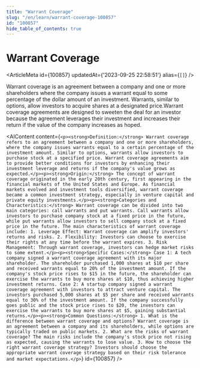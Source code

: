 ```yaml
---
title: "Warrant Coverage"
slug: "/en/learn/warrant-coverage-100857"
id: "100857"
hide_table_of_contents: true
---
```



# Warrant Coverage

<ArticleMeta id={100857} updatedAt={'2023-09-25 22:58:51'} alias={`[]`} />
<div className='border-solid border-b border-t-0 my-4 border-[var(--ifm-color-gray-300)]' />

Warrant coverage is an agreement between a company and one or more shareholders where the company issues a warrant equal to some percentage of the dollar amount of an investment. Warrants, similar to options, allow investors to acquire shares at a designated price.Warrant coverage agreements are designed to sweeten the deal for an investor because the agreement leverages their investment and increases their return if the value of the company increases as hoped.

<AIContent content={`<p><strong>Definition:</strong> Warrant coverage refers to an agreement between a company and one or more shareholders, where the company issues warrants equal to a certain percentage of the investment amount. Similar to options, warrants allow investors to purchase stock at a specified price. Warrant coverage agreements aim to provide better conditions for investors by enhancing their investment leverage and returns if the company's value grows as expected.</p><p><strong>Origin:</strong> The concept of warrant coverage originated in the early 20th century, first appearing in the financial markets of the United States and Europe. As financial markets evolved and investment tools diversified, warrant coverage became a common investment strategy, especially in venture capital and private equity investments.</p><p><strong>Categories and Characteristics:</strong> Warrant coverage can be divided into two main categories: call warrants and put warrants. Call warrants allow investors to purchase company stock at a fixed price in the future, while put warrants allow investors to sell company stock at a fixed price in the future. The main characteristics of warrant coverage include: 1. Leverage Effect: Warrant coverage can amplify investors' returns and risks. 2. Flexibility: Investors can choose to exercise their rights at any time before the warrant expires. 3. Risk Management: Through warrant coverage, investors can hedge market risks to some extent.</p><p><strong>Specific Cases:</strong> Case 1: A tech company signed a warrant coverage agreement with its major shareholder. The shareholder purchased 1,000 shares at $10 per share and received warrants equal to 20% of the investment amount. If the company's stock price rises to $15 in the future, the shareholder can exercise the warrants to buy more shares at $10, thus achieving higher investment returns. Case 2: A startup company signed a warrant coverage agreement with investors to attract venture capital. The investors purchased 5,000 shares at $5 per share and received warrants equal to 30% of the investment amount. If the company successfully goes public and the stock price rises to $20, the investors can exercise the warrants to buy more shares at $5, gaining substantial returns.</p><p><strong>Common Questions:</strong> 1. What is the difference between warrant coverage and options? Warrant coverage is an agreement between a company and its shareholders, while options are typically traded on public markets. 2. What are the risks of warrant coverage? The main risks include the company's stock price not rising as expected, causing the warrants to lose value. 3. How to choose the right warrant coverage strategy? Investors should choose the appropriate warrant coverage strategy based on their risk tolerance and market expectations.</p>`} id={100857} />
